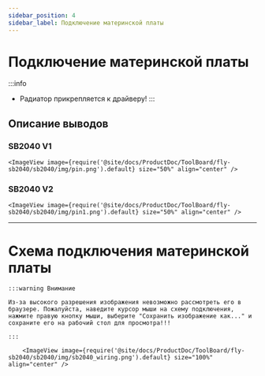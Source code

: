 ```yaml
---
sidebar_position: 4
sidebar_label: Подключение материнской платы
---
```




# Подключение материнской платы

:::info
* Радиатор прикрепляется к драйверу!
:::


## Описание выводов

### SB2040 V1
    <ImageView image={require('@site/docs/ProductDoc/ToolBoard/fly-sb2040/sb2040/img/pin.png').default} size="50%" align="center" />

### SB2040 V2
    <ImageView image={require('@site/docs/ProductDoc/ToolBoard/fly-sb2040/sb2040/img/pin1.png').default} size="50%" align="center" />

---

# Схема подключения материнской платы

    :::warning Внимание

    Из-за высокого разрешения изображения невозможно рассмотреть его в браузере. Пожалуйста, наведите курсор мыши на схему подключения, нажмите правую кнопку мыши, выберите "Сохранить изображение как..." и сохраните его на рабочий стол для просмотра!!!

    :::

        <ImageView image={require('@site/docs/ProductDoc/ToolBoard/fly-sb2040/sb2040/img/sb2040_wiring.png').default} size="100%" align="center" />

